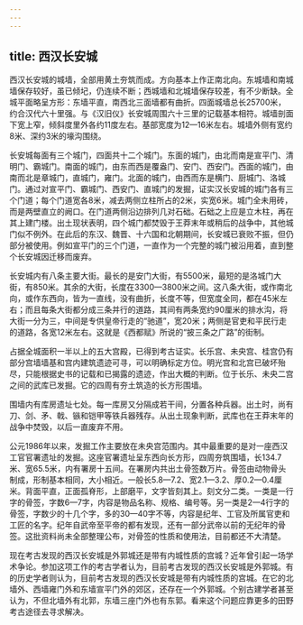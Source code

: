 ```yaml
---
---
---
```

title: 西汉长安城
---



西汉长安城的城墙，全部用黄土夯筑而成。方向基本上作正南北向。东城墙和南城墙保存较好，虽已倾圮，仍连续不断；西城墙和北城墙保存较差，有不少断缺。全城平面略呈方形：东墙平直，南西北三面墙都有曲折。四面城墙总长25700米，约合汉代六十里强。与《汉旧仪》长安城周围六十三里的记载基本相符。城墙剖面下宽上窄，倾斜度里外各约11度左右。基部宽度为12—16米左右。城墙外侧有宽约8米、深约3米的壕沟围绕。

长安城每面有三个城门，四面共十二个城门。东面的城门，由北而南是宣平门、清明门、霸城门。南面的城门，由东而西是覆盎门、安门、西安门。西面的城门，由南而北是章城门，直城门，雍门。北面的城门，由西而东是横门、厨城门、洛城门。通过对宣平门、霸城门、西安门、直城门的发掘，证实汉长安城的城门各有三个门道；每个门道宽各8米，减去两侧立柱所占的2米，实宽6米。城门全未用砖，而是两壁直立的阙口。在门道两侧沿边排列几对石础。石础之上应是立木柱，再在其上建门楼。出土现状表明，四个城门都焚毁于王莽末年或稍后的战争中，其他城门似不例外。在此后的东汉、魏晋、十六国和北朝期间，长安城已衰败不振，但仍部分被使用。例如宣平门的三个门道，一直作为一个完整的城门被沿用着，直到整个长安城因迁移而废弃。

长安城内有八条主要大街。最长的是安门大街，有5500米，最短的是洛城门大街，有850米。其余的大街，长度在3300—3800米之间。这八条大街，或作南北向，或作东西向，皆为一直线，没有曲折，长度不等，但宽度全同，都在45米左右；而且每条大街都分成三条并行的道路，其间有两条宽约90厘米的排水沟，将大街一分为三，中间是专供皇帝行走的“驰道”，宽20米；两侧是官吏和平民行走的道路，各宽12米左右。这就是《西都赋》所说的“披三条之广路”的街制。

占据全城面积一半以上的五大宫殿，已得到考古证实。长乐宫、未央宫、桂宫仍有部分宫墙墙基和宫内建筑遗迹可寻，可以明确标定方位。明光宫和北宫已破坏殆尽，只能根据史书的记载和已揭露的遗迹，作出大概的判断。位于长乐、未央二宫之间的武库已发掘。它的四周有夯土筑造的长方形围墙。

围墙内有库房遗址七处。每一库房又分隔成若干间，分置各种兵器。出土时，尚有刀、剑、矛、戟、镞和铠甲等铁兵器残存。从出土现象判断，武库也在王莽末年的战争中焚毁，以后一直废弃不用。

公元1986年以来，发掘工作主要放在未央宫范围内。其中最重要的是对一座西汉工官官署遗址的发掘。这座官署遗址呈东西向长方形，四周夯筑围墙，长134.7米、宽65.5米，内有署房十五间。在署房内共出土骨签数万片。骨签由动物骨头制成，形制基本相同，大小相近。一般长5.8—7.2、宽2.1—3.2、厚0.2—0.4厘米。背面平直，正面孤脊形，上部磨平，文字皆刻其上。刻文分二类。一类是一行字的骨签，字数6—7字，内容是物品名称、规格、编号等。另一类是2—4行字的骨签，字数少的十几个字，多的30—40字不等，内容是纪年、工官及所属官吏和工匠的名字。纪年自武帝至平帝的都有发现，还有一部分武帝以前的无纪年的骨签。这批资料尚未全部整理公布，对骨签的性质和使用法，目前都还不大清楚。

现在考古发现的西汉长安城是外郭城还是带有内城性质的宫城？近年曾引起一场学术争论。参加这项工作的考古学者认为，目前考古发现的西汉长安城是外郭城。有的历史学者则认为，目前考古发现的西汉长安城是带有内城性质的宫城。在它的北墙外、西墙雍门外和东墙宣平门外的郊区，还存在一个外郭城。个别古建学者甚至认为，不但北墙外有北郭，东墙三座门外也有东郭。看来这个问题应靠更多的田野考古途径去寻求解决。